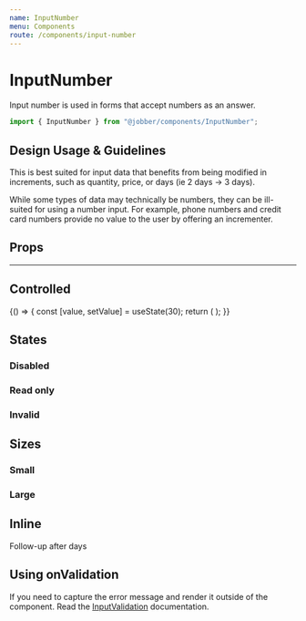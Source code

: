 ```yaml
---
name: InputNumber
menu: Components
route: /components/input-number
---
```



# InputNumber

<ComponentStatus stage="ready" responsive="yes" accessible="yes" />

Input number is used in forms that accept numbers as an answer.

```ts
import { InputNumber } from "@jobber/components/InputNumber";
```

<Playground>
  <InputNumber
    defaultValue={7}
    max={11}
    min={0}
    placeholder="Volume"
    name="volume"
  />
</Playground>

## Design Usage & Guidelines

This is best suited for input data that benefits from being modified in
increments, such as quantity, price, or days (ie 2 days -> 3 days).

While some types of data may technically be numbers, they can be ill-suited for
using a number input. For example, phone numbers and credit card numbers provide
no value to the user by offering an incrementer.

## Props

<Props of={InputNumber} />

---

## Controlled

<Playground>
  {() => {
    const [value, setValue] = useState(30);
    return (
      <InputNumber
        value={value}
        max={32}
        min={0}
        onChange={setValue}
        placeholder="Age"
      />
    );
  }}
</Playground>

## States

### Disabled

<Playground>
  <InputNumber
    placeholder="SIN Number"
    value={1234}
    disabled={true}
    name="sin"
  />
</Playground>

### Read only

<Playground>
  <InputNumber
    placeholder="Your pin number"
    value={12345}
    readonly={true}
    name="pinNumber"
  />
</Playground>

### Invalid

<Playground>
  <InputNumber
    placeholder="Give a whole number"
    defaultValue={1.1}
    invalid={true}
    name="wholeNumber"
  />
</Playground>

## Sizes

### Small

<Playground>
  <InputNumber name="smallField" size="small" placeholder="Duration" />
</Playground>

### Large

<Playground>
  <InputNumber
    name="largeField"
    size="large"
    placeholder="Duration but bigger"
  />
</Playground>

## Inline

<Playground>
  <Text>
    Follow-up after
    <InputNumber
      name="durationInDays"
      defaultValue={2}
      size="small"
      inline={true}
      maxLength={2}
      align="center"
    />
    days
  </Text>
</Playground>

## Using onValidation

If you need to capture the error message and render it outside of the component.
Read the [InputValidation](/components/input-validation) documentation.

